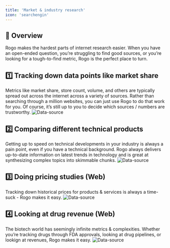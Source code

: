 ```yaml
---
title: 'Market & industry research'
icon: 'searchengin'
---
```


## 🤖 Overview
Rogo makes the hardest parts of internet research easier. When you have an open-ended question, you’re struggling to find good sources, or you’re looking for a tough-to-find metric, Rogo is the perfect place to turn.

## 1️⃣ Tracking down data points like market share
Metrics like market share, store count, volume, and others are typically spread out across the internet across a variety of sources. Rather than searching through a million websites, you can just use Rogo to do that work for you. Of course, it’s still up to you to decide which sources / numbers are trustworthy.
<img
	className="block dark:hidden"
	src="/images/doordash-market-share.png"
	alt="Data-source"
/>

## 2️⃣ Comparing different technical products 
Getting up to speed on technical developments in your industry is always a pain point, even if you have a technical background. Rogo always delivers up-to-date information on latest trends in technology and is great at synthesizing complex topics into skimmable chunks.
<img
	className="block dark:hidden"
	src="/images/nvidia-google.png"
	alt="Data-source"
/>

## 3️⃣ Doing pricing studies (Web)
Tracking down historical prices for products & services is always a time-suck - Rogo makes it easy.
<img
	className="block dark:hidden"
	src="/images/use-case-1-3.png"
	alt="Data-source"
/>

## 4️⃣ Looking at drug revenue (Web)
The biotech world has seemingly infinite metrics & complexities. Whether you’re tracking drugs through FDA approvals, looking at drug pipelines, or lookign at revenues, Rogo makes it easy.
<img
	className="block dark:hidden"
	src="/images/use-case-1-4.png"
	alt="Data-source"
/>